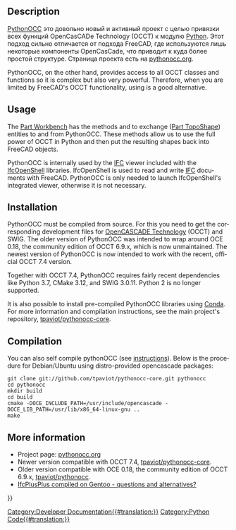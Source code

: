 <languages/>

<div lang="en" dir="ltr" class="mw-content-ltr">
== Description ==
</div>

<div class="mw-translate-fuzzy">
[[PythonOCC/ru|PythonOCC]] это довольно новый и активный проект с целью привязки всех функций OpenCasCADe Technology (OCCT) к модулю [[Python/ru|Python]]. Этот подход сильно отличается от подхода FreeCAD, где используются лишь некоторые компоненты OpenCasCade, что приводит к куда более простой структуре. Страница проекта есть на [http://www.pythonocc.org/ pythonocc.org].
</div>

<div lang="en" dir="ltr" class="mw-content-ltr">
PythonOCC, on the other hand, provides access to all OCCT classes and functions so it is complex but also very powerful. Therefore, when you are limited by FreeCAD's OCCT functionality, using {{incode|OCC}} is a good alternative.
</div>

<div lang="en" dir="ltr" class="mw-content-ltr">
== Usage ==
</div>

<div lang="en" dir="ltr" class="mw-content-ltr">
The [[Part_Workbench|Part Workbench]] has the methods {{incode|Part.__toPythonOCC__()}} and {{incode|Part.__fromPythonOCC__()}} to exchange {{incode|TopoDS_Shape}} ([[Part_TopoShape|Part TopoShape]]) entities to and from PythonOCC. These methods allow us to use the full power of OCCT in Python and then put the resulting shapes back into FreeCAD objects.
</div>

<div lang="en" dir="ltr" class="mw-content-ltr">
PythonOCC is internally used by the [[Arch_IFC|IFC]] viewer included with the [[IfcOpenShell|IfcOpenShell]] libraries. IfcOpenShell is used to read and write [[Arch_IFC|IFC]] documents with FreeCAD. PythonOCC is only needed to launch IfcOpenShell's integrated viewer, otherwise it is not necessary.
</div>

<div lang="en" dir="ltr" class="mw-content-ltr">
== Installation ==
</div>

<div lang="en" dir="ltr" class="mw-content-ltr">
PythonOCC must be compiled from source. For this you need to get the corresponding development files for [[OpenCASCADE|OpenCASCADE Technology]] (OCCT) and SWIG. The older version of PythonOCC was intended to wrap around OCE 0.18, the community edition of OCCT 6.9.x, which is now unmaintained. The newest version of PythonOCC is now intended to work with the recent, official OCCT 7.4 version.
</div>

<div lang="en" dir="ltr" class="mw-content-ltr">
Together with OCCT 7.4, PythonOCC requires fairly recent dependencies like Python 3.7, CMake 3.12, and SWIG 3.0.11. Python 2 is no longer supported.
</div>

<div lang="en" dir="ltr" class="mw-content-ltr">
It is also possible to install pre-compiled PythonOCC libraries using [[Conda|Conda]]. For more information and compilation instructions, see the main project's repository, [https://github.com/tpaviot/pythonocc-core tpaviot/pythonocc-core].
</div>

<div lang="en" dir="ltr" class="mw-content-ltr">
== Compilation ==
</div>

<div lang="en" dir="ltr" class="mw-content-ltr">
You can also self compile pythonOCC (see [https://github.com/tpaviot/pythonocc-core/blob/master/INSTALL.md instructions]). Below is the procedure for Debian/Ubuntu using distro-provided opencascade packages:
</div>

<div lang="en" dir="ltr" class="mw-content-ltr">
<pre>
git clone git://github.com/tpaviot/pythonocc-core.git pythonocc
cd pythonocc
mkdir build
cd build
cmake -DOCE_INCLUDE_PATH=/usr/include/opencascade -DOCE_LIB_PATH=/usr/lib/x86_64-linux-gnu ..
make
</pre>
</div>

<div lang="en" dir="ltr" class="mw-content-ltr">
== More information ==
</div>

<div lang="en" dir="ltr" class="mw-content-ltr">
* Project page: [http://www.pythonocc.org/ pythonocc.org]
* Newer version compatible with OCCT 7.4, [https://github.com/tpaviot/pythonocc-core tpaviot/pythonocc-core].
* Older version compatible with OCE 0.18, the community edition of OCCT 6.9.x, [https://github.com/tpaviot/pythonocc tpaviot/pythonocc].
* [https://forum.freecad.org/viewtopic.php?f=39&t=33254 IfcPlusPlus compiled on Gentoo - questions and alternatives?]
</div>

{{Powerdocnavi{{#translation:}}}}
[[Category:Developer Documentation{{#translation:}}]]
[[Category:Python Code{{#translation:}}]]
{{clear}}